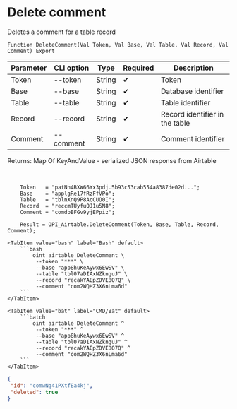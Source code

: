 ﻿---
sidebar_position: 4
---


# Delete comment
 Deletes a comment for a table record



`Function DeleteComment(Val Token, Val Base, Val Table, Val Record, Val Comment) Export`

  | Parameter | CLI option | Type | Required | Description |
  |-|-|-|-|-|
  | Token | --token | String | &#x2714; | Token |
  | Base | --base | String | &#x2714; | Database identifier |
  | Table | --table | String | &#x2714; | Table identifier |
  | Record | --record | String | &#x2714; | Record identifier in the table |
  | Comment | --comment | String | &#x2714; | Comment identifier |

  
  Returns:  Map Of KeyAndValue - serialized JSON response from Airtable

<br/>




```bsl title="1C:Enterprise/OneScript code example"
    Token   = "patNn4BXW66Yx3pdj.5b93c53cab554a8387de02d...";
    Base    = "applgRe17fRzFfVPo";
    Table   = "tblnXnQ9P8AcCUO0I";
    Record  = "reccmTUyfuQJ1u5N8";
    Comment = "comdbBFGv9yjEPpiz";

    Result = OPI_Airtable.DeleteComment(Token, Base, Table, Record, Comment);
```
 

 <Tabs>
  
    <TabItem value="bash" label="Bash" default>
        ```bash
            oint airtable DeleteComment \
             --token "***" \
             --base "app8huKeAywx6EwSV" \
             --table "tbl07aDIAxNZknguJ" \
             --record "recakYAEpZDVE8O7Q" \
             --comment "com2WQHZ3X6nLma6d"
        ```
    </TabItem>
  
    <TabItem value="bat" label="CMD/Bat" default>
        ```batch
            oint airtable DeleteComment ^
             --token "***" ^
             --base "app8huKeAywx6EwSV" ^
             --table "tbl07aDIAxNZknguJ" ^
             --record "recakYAEpZDVE8O7Q" ^
             --comment "com2WQHZ3X6nLma6d"
        ```
    </TabItem>
</Tabs>


```json title="Result"
{
 "id": "comwNg41PXtfEa4kj",
 "deleted": true
}
```
